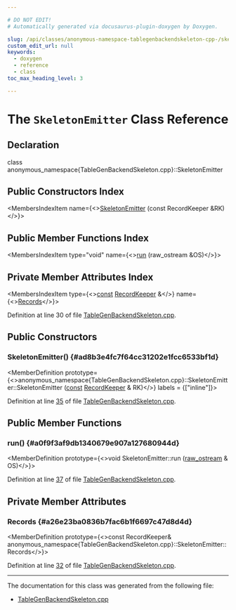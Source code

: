 ```yaml
---

# DO NOT EDIT!
# Automatically generated via docusaurus-plugin-doxygen by Doxygen.

slug: /api/classes/anonymous-namespace-tablegenbackendskeleton-cpp-/skeletonemitter
custom_edit_url: null
keywords:
  - doxygen
  - reference
  - class
toc_max_heading_level: 3

---
```





# The `SkeletonEmitter` Class Reference

<DoxygenPage pluginConfig={pluginConfig}>



## Declaration

<CodeBlock>class anonymous_namespace{TableGenBackendSkeleton.cpp}::SkeletonEmitter</CodeBlock>

## Public Constructors Index

<MembersIndex>

<MembersIndexItem
  name={<><a href="#ad8b3e4fc7f64cc31202e1fcc6533bf1d">SkeletonEmitter</a> (const RecordKeeper &amp;RK)</>}>
</MembersIndexItem>

</MembersIndex>

## Public Member Functions Index

<MembersIndex>

<MembersIndexItem
  type="void"
  name={<><a href="#a0f9f3af9db1340679e907a127680944d">run</a> (raw&#95;ostream &amp;OS)</>}>
</MembersIndexItem>

</MembersIndex>

## Private Member Attributes Index

<MembersIndex>

<MembersIndexItem
  type={<><a href="/docs/api/files/lib/lib/target/lib/target/aarch64/aarch64promoteconstant-cpp/#a90f8350fecae261c25be85d38b451bff">const</a> <a href="/docs/api/classes/llvm/recordkeeper">RecordKeeper</a> &amp;</>}
  name={<><a href="#a26e23ba0836b7fac6b1f6697c47d8d4d">Records</a></>}>
</MembersIndexItem>

</MembersIndex>


Definition at line 30 of file <a href="/docs/api/files/lib/lib/tablegen/tablegenbackendskeleton-cpp">TableGenBackendSkeleton.cpp</a>.

<SectionDefinition>

## Public Constructors

### SkeletonEmitter() {#ad8b3e4fc7f64cc31202e1fcc6533bf1d}

<MemberDefinition
  prototype={<>anonymous&#95;namespace&#123;TableGenBackendSkeleton.cpp&#125;::SkeletonEmitter::SkeletonEmitter (<a href="/docs/api/files/lib/lib/target/lib/target/aarch64/aarch64promoteconstant-cpp/#a90f8350fecae261c25be85d38b451bff">const</a> <a href="/docs/api/classes/llvm/recordkeeper">RecordKeeper</a> &amp; RK)</>}
  labels = {["inline"]}>

Definition at line <a href="/docs/api/files/lib/lib/tablegen/tablegenbackendskeleton-cpp/#l00035">35</a> of file <a href="/docs/api/files/lib/lib/tablegen/tablegenbackendskeleton-cpp">TableGenBackendSkeleton.cpp</a>.
</MemberDefinition>

</SectionDefinition>

<SectionDefinition>

## Public Member Functions

### run() {#a0f9f3af9db1340679e907a127680944d}

<MemberDefinition
  prototype={<>void SkeletonEmitter::run (<a href="/docs/api/classes/llvm/raw-ostream">raw&#95;ostream</a> &amp; OS)</>}>

Definition at line <a href="/docs/api/files/lib/lib/tablegen/tablegenbackendskeleton-cpp/#l00037">37</a> of file <a href="/docs/api/files/lib/lib/tablegen/tablegenbackendskeleton-cpp">TableGenBackendSkeleton.cpp</a>.
</MemberDefinition>

</SectionDefinition>

<SectionDefinition>

## Private Member Attributes

### Records {#a26e23ba0836b7fac6b1f6697c47d8d4d}

<MemberDefinition
  prototype={<>const RecordKeeper&amp; anonymous&#95;namespace&#123;TableGenBackendSkeleton.cpp&#125;::SkeletonEmitter::Records</>}>

Definition at line <a href="/docs/api/files/lib/lib/tablegen/tablegenbackendskeleton-cpp/#l00032">32</a> of file <a href="/docs/api/files/lib/lib/tablegen/tablegenbackendskeleton-cpp">TableGenBackendSkeleton.cpp</a>.
</MemberDefinition>

</SectionDefinition>

<hr/>

The documentation for this class was generated from the following file:

<ul>
<li><a href="/docs/api/files/lib/lib/tablegen/tablegenbackendskeleton-cpp">TableGenBackendSkeleton.cpp</a></li>
</ul>

</DoxygenPage>
